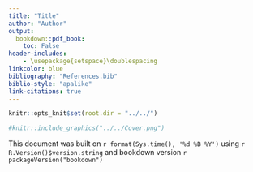 ```yaml
---
title: "Title"
author: "Author"
output:
  bookdown::pdf_book:
    toc: False
header-includes:
    - \usepackage{setspace}\doublespacing
linkcolor: blue
bibliography: "References.bib"
biblio-style: "apalike"
link-citations: true
---
```

```r
knitr::opts_knit$set(root.dir = "../../")
```
\pagenumbering{gobble}
\vspace{25mm}
```r
#knitr::include_graphics("../../Cover.png")
```
\newpage
This document was built on `r format(Sys.time(), '%d %B %Y')` using `r R.Version()$version.string` and bookdown version `r packageVersion("bookdown")`
\newpage
\tableofcontents
\newpage
\pagenumbering{arabic}  
